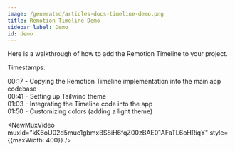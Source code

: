 ```yaml
---
image: /generated/articles-docs-timeline-demo.png
title: Remotion Timeline Demo
sidebar_label: Demo
id: demo
---
```



Here is a walkthrough of how to add the Remotion Timeline to your project.

Timestamps:

00:17 - Copying the Remotion Timeline implementation into the main app codebase  
00:41 - Setting up Tailwind theme  
01:03 - Integrating the Timeline code into the app  
01:50 - Customizing colors (adding a light theme)

<NewMuxVideo muxId="kK6oU02d5muc1gbmxBS8iH6fqZ00zBAE01AFaTL6oHRiqY" style={{maxWidth: 400}} />
